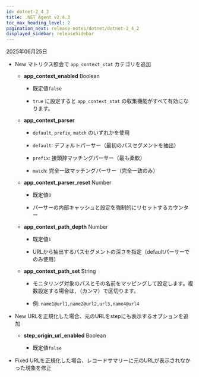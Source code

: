 ```yaml
---
id: dotnet-2_4_3
title: .NET Agent v2.4.3
toc_max_heading_level: 2
pagination_next: release-notes/dotnet/dotnet-2_4_2
displayed_sidebar: releaseSidebar
---
```


2025年06月25日

- <Status priority='1'>New</Status> マトリクス照会で `app_context_stat` カテゴリを追加

  - **app_context_enabled** <span class='type'>Boolean</span> 

    - 既定値`false`

    - `true` に設定すると `app_context_stat` の収集機能がすべて有効になります。

  - **app_context_parser**

    - `default`, `prefix`, `match` のいずれかを使用

    - `default`: デフォルトパーサー（最初のパスセグメントを抽出）

    - `prefix`: 接頭辞マッチングパーサー（最も柔軟）

    - `match`: 完全一致マッチングパーサー（完全一致のみ）

  - **app_context_parser_reset** <span class='type'>Number</span> 

    - 既定値`0`

    - パーサーの内部キャッシュと設定を強制的にリセットするカウンター

  - **app_context_path_depth** <span class='type'>Number</span> 

    - 既定値`1`

    - URLから抽出するパスセグメントの深さを指定（defaultパーサーでのみ使用）

  - **app_context_path_set** <span class='type'>String</span> 

    - モニタリング対象のパスとその名前をマッピングして設定します。複数設定する場合は`,`（カンマ）で区切ります。

    - 例: `name1@url1,name2@url2,url3,name4@url4`

- <Status priority='1'>New</Status> URLを正規化した場合、元のURLをstepにも表示するオプションを追加

  - **step_origin_url_enabled** <span class='type'>Boolean</span> 

    - 既定値`false`

- <Status priority='0'>Fixed</Status> URLを正規化した場合、レコードサマリーに元のURLが表示されなかった現象を修正


<DownloadAgent />
